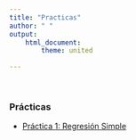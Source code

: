```yaml
---
title: "Practicas"
author: " "
output:
    html_document:
        theme: united

---
```

<br/>

### Prácticas 

- [Práctica 1: Regresión Simple](documents/practicas/1_regsimp/prac1_regsimp.html)


<br/>
